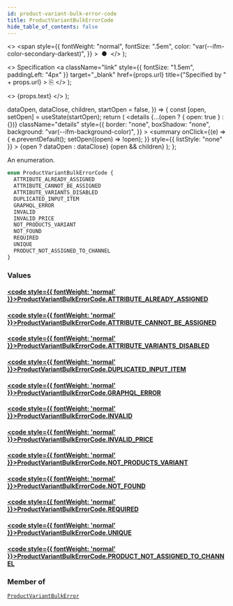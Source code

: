 ```yaml
---
id: product-variant-bulk-error-code
title: ProductVariantBulkErrorCode
hide_table_of_contents: false
---
```


  <>
    <span
      style={{
        fontWeight: "normal",
        fontSize: ".5em",
        color: "var(--ifm-color-secondary-darkest)",
      }}
    >
      &nbsp;●&nbsp;
    </span>
  </>
);

  <>
    Specification
    <a
      className="link"
      style={{ fontSize: "1.5em", paddingLeft: "4px" }}
      target="\_blank"
      href={props.url}
      title={"Specified by " + props.url}
    >
      ⎘
    </a>
  </>
);

  <>
    <span className={props.class}>{props.text}</span>
  </>
);


  dataOpen,
  dataClose,
  children,
  startOpen = false,
}) => {
  const [open, setOpen] = useState(startOpen);
  return (
    <details
      {...(open ? { open: true } : {})}
      className="details"
      style={{
        border: "none",
        boxShadow: "none",
        background: "var(--ifm-background-color)",
      }}
    >
      <summary
        onClick={(e) => {
          e.preventDefault();
          setOpen((open) => !open);
        }}
        style={{ listStyle: "none" }}
      >
        {open ? dataOpen : dataClose}
      </summary>
      {open && children}
    </details>
  );
};

An enumeration.

```graphql
enum ProductVariantBulkErrorCode {
  ATTRIBUTE_ALREADY_ASSIGNED
  ATTRIBUTE_CANNOT_BE_ASSIGNED
  ATTRIBUTE_VARIANTS_DISABLED
  DUPLICATED_INPUT_ITEM
  GRAPHQL_ERROR
  INVALID
  INVALID_PRICE
  NOT_PRODUCTS_VARIANT
  NOT_FOUND
  REQUIRED
  UNIQUE
  PRODUCT_NOT_ASSIGNED_TO_CHANNEL
}
```

### Values

#### [<code style={{ fontWeight: 'normal' }}>ProductVariantBulkErrorCode.<b>ATTRIBUTE_ALREADY_ASSIGNED</b></code>](#)

>

#### [<code style={{ fontWeight: 'normal' }}>ProductVariantBulkErrorCode.<b>ATTRIBUTE_CANNOT_BE_ASSIGNED</b></code>](#)

>

#### [<code style={{ fontWeight: 'normal' }}>ProductVariantBulkErrorCode.<b>ATTRIBUTE_VARIANTS_DISABLED</b></code>](#)

>

#### [<code style={{ fontWeight: 'normal' }}>ProductVariantBulkErrorCode.<b>DUPLICATED_INPUT_ITEM</b></code>](#)

>

#### [<code style={{ fontWeight: 'normal' }}>ProductVariantBulkErrorCode.<b>GRAPHQL_ERROR</b></code>](#)

>

#### [<code style={{ fontWeight: 'normal' }}>ProductVariantBulkErrorCode.<b>INVALID</b></code>](#)

>

#### [<code style={{ fontWeight: 'normal' }}>ProductVariantBulkErrorCode.<b>INVALID_PRICE</b></code>](#)

>

#### [<code style={{ fontWeight: 'normal' }}>ProductVariantBulkErrorCode.<b>NOT_PRODUCTS_VARIANT</b></code>](#)

>

#### [<code style={{ fontWeight: 'normal' }}>ProductVariantBulkErrorCode.<b>NOT_FOUND</b></code>](#)

>

#### [<code style={{ fontWeight: 'normal' }}>ProductVariantBulkErrorCode.<b>REQUIRED</b></code>](#)

>

#### [<code style={{ fontWeight: 'normal' }}>ProductVariantBulkErrorCode.<b>UNIQUE</b></code>](#)

>

#### [<code style={{ fontWeight: 'normal' }}>ProductVariantBulkErrorCode.<b>PRODUCT_NOT_ASSIGNED_TO_CHANNEL</b></code>](#)

>

### Member of

[`ProductVariantBulkError`](../../../api-reference/products/objects/product-variant-bulk-error) <Badge class="badge badge--secondary" text="object"/>

